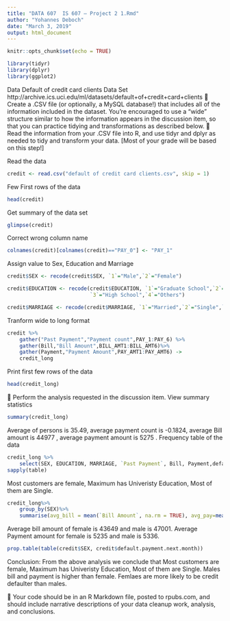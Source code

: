 ```yaml
---
title: "DATA 607  IS 607 – Project 2 1.Rmd"
author: "Yohannes Deboch"
date: "March 3, 2019"
output: html_document
---
```


```r
knitr::opts_chunk$set(echo = TRUE)
```
```r
library(tidyr)
library(dplyr)
library(ggplot2)
```

Data
Default of credit card clients Data Set 
http://archive.ics.uci.edu/ml/datasets/default+of+credit+card+clients
 Create a .CSV file (or optionally, a MySQL database!) that includes all of the information
included in the dataset. You’re encouraged to use a “wide” structure similar to how the
information appears in the discussion item, so that you can practice tidying and
transformations as described below.
 Read the information from your .CSV file into R, and use tidyr and dplyr as needed to
tidy and transform your data. [Most of your grade will be based on this step!]

Read the data
```r
credit <- read.csv("default of credit card clients.csv", skip = 1)
```
Few First rows of the data
```r
head(credit)
```
Get summary of the data set
```r
glimpse(credit)
```

Correct wrong column name
```r
colnames(credit)[colnames(credit)=="PAY_0"] <- "PAY_1"
```

Assign value to Sex, Education and Marriage
```r
credit$SEX <- recode(credit$SEX, `1`="Male",`2`="Female")

credit$EDUCATION <- recode(credit$EDUCATION, `1`="Graduate School",`2`="University",
                           `3`="High School",`4`="Others")

credit$MARRIAGE <- recode(credit$MARRIAGE, `1`="Married",`2`="Single",`3`="Others")
```
Tranform wide to long format
```r
credit %>%
    gather("Past Payment","Payment count",PAY_1:PAY_6) %>%
    gather(Bill,"Bill Amount",BILL_AMT1:BILL_AMT6)%>%
    gather(Payment,"Payment Amount",PAY_AMT1:PAY_AMT6) ->
    credit_long
```
Print first few rows of the data
```r
head(credit_long)
```


 Perform the analysis requested in the discussion item.
View summary statistics
```r
summary(credit_long)
```
Average of persons is 35.49, average payment count is -0.1824, average Bill amount is  44977 , average payment amount is  5275 .
Frequency table of the data
```r
credit_long %>%
    select(SEX, EDUCATION, MARRIAGE, `Past Payment`, Bill, Payment,default.payment.next.month)%>%
sapply(table)
```
Most customers are female, Maximum has Univeristy Education, Most of them are Single. 

```r
credit_long%>%
    group_by(SEX)%>%
    summarise(avg_bill = mean(`Bill Amount`, na.rm = TRUE), avg_pay=mean(`Payment Amount`,na.rm = TRUE))
```
Average bill amount of female is 43649 and male is  47001.
Average Payment amount for female is 5235 and male is 5336.

```r
prop.table(table(credit$SEX, credit$default.payment.next.month))
```


Conclusion: From the above analysis we conclude that Most customers are female, Maximum has Univeristy Education, Most of them are Single. Males bill and payment is higher than female. Femlaes are more likely to be credit defaulter than males.


 Your code should be in an R Markdown file, posted to rpubs.com, and should include
narrative descriptions of your data cleanup work, analysis, and conclusions.
